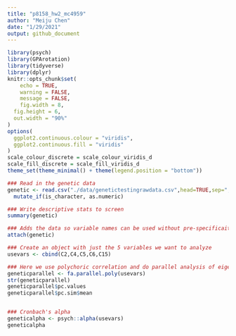 ```yaml
---
title: "p8158_hw2_mc4959"
author: "Meiju Chen"
date: "1/29/2021"
output: github_document
---
```


```r
library(psych)
library(GPArotation)
library(tidyverse)
library(dplyr)
knitr::opts_chunk$set(
	echo = TRUE,
	warning = FALSE,
	message = FALSE,
	fig.width = 8, 
  fig.height = 6,
  out.width = "90%"
)
options(
  ggplot2.continuous.colour = "viridis",
  ggplot2.continuous.fill = "viridis"
)
scale_colour_discrete = scale_colour_viridis_d
scale_fill_discrete = scale_fill_viridis_d
theme_set(theme_minimal() + theme(legend.position = "bottom"))
```


```r
### Read in the genetic data
genetic <- read.csv("./data/genetictestingrawdata.csv",head=TRUE,sep=",") %>%
  mutate_if(is_character, as.numeric)

### Write descriptive stats to screen
summary(genetic)

### Adds the data so variable names can be used without pre-specificaiton of dataname
attach(genetic)

### Create an object with just the 5 variables we want to analyze
usevars <- cbind(C2,C4,C5,C6,C15) 

### Here we use polychoric correlation and do parallel analysis of eigenvalues
geneticparallel <- fa.parallel.poly(usevars)
str(geneticparallel)
geneticparallel$pc.values
geneticparallel$pc.sim$mean


### Cronbach's alpha
geneticalpha <- psych::alpha(usevars)
geneticalpha
```


